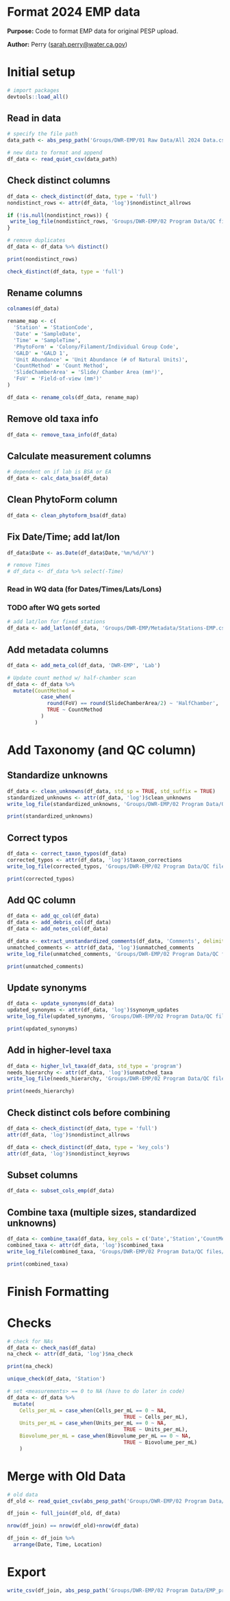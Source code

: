 # Format 2024 EMP data

**Purpose:** Code to format EMP data for original PESP upload.

**Author:** Perry ([sarah.perry\@water.ca.gov](mailto:sarah.perry@water.ca.gov){.email})

# Initial setup

```r
# import packages
devtools::load_all()
```

## Read in data

```r
# specify the file path
data_path <- abs_pesp_path('Groups/DWR-EMP/01 Raw Data/All 2024 Data.csv')

# new data to format and append
df_data <- read_quiet_csv(data_path)
```

## Check distinct columns

```r
df_data <- check_distinct(df_data, type = 'full')
nondistinct_rows <- attr(df_data, 'log')$nondistinct_allrows

if (!is.null(nondistinct_rows)) {
 write_log_file(nondistinct_rows, 'Groups/DWR-EMP/02 Program Data/QC files/2024/tables/EMP_nondistinct_rows.csv')
}

# remove duplicates
df_data <- df_data %>% distinct()

print(nondistinct_rows)

check_distinct(df_data, type = 'full')
```

## Rename columns
```r
colnames(df_data)
```


```r
rename_map <- c(
  'Station' = 'StationCode',
  'Date' = 'SampleDate',
  'Time' = 'SampleTime',
  'PhytoForm' = 'Colony/Filament/Individual Group Code',
  'GALD' = 'GALD 1',
  'Unit Abundance' = 'Unit Abundance (# of Natural Units)',
  'CountMethod' = 'Count Method',
  'SlideChamberArea' = 'Slide/ Chamber Area (mm²)',
  'FoV' = 'Field-of-view (mm²)'
)

df_data <- rename_cols(df_data, rename_map)
```

## Remove old taxa info

```r
df_data <- remove_taxa_info(df_data)
```

## Calculate measurement columns

```r
# dependent on if lab is BSA or EA
df_data <- calc_data_bsa(df_data)
```
## Clean PhytoForm column

```r
df_data <- clean_phytoform_bsa(df_data)
```

## Fix Date/Time; add lat/lon

```r
df_data$Date <- as.Date(df_data$Date,'%m/%d/%Y')

# remove Times
# df_data <- df_data %>% select(-Time)
```

### Read in WQ data (for Dates/Times/Lats/Lons)
### TODO after WQ gets sorted

<!-- ```{r} -->
<!-- # read in WQ data -->
<!-- fp_wq <- abs_pesp_path('Groups/DWR-EMP/01 Raw Data/EMP_DWQ_2024_formatted.csv') -->

<!-- df_wq <- read_quiet_csv(fp_wq) -->

<!-- df_wq <- df_wq %>% -->
<!--   separate(`Sample Date`, into = c('Date', 'Time'), sep = ' ', remove = TRUE) %>% -->
<!--   mutate(Date = mdy(Date)) %>% -->
<!--   rename(Station = `Station Name`) -->
<!-- ``` -->

<!-- ### Fix Dates -->
<!-- ```{r} -->
<!-- # read the fixed date mappings -->
<!-- fp_dates <- abs_pesp_path('Groups/DWR-EMP/01 Raw Data/mismatched_phyto_wq_dates.csv') -->

<!-- df_fixed_dates <- read_quiet_csv(fp_dates,  col_types = cols(Station = col_character(), -->
<!--                                                              PhytoDate = col_date(format = '%m/%d/%Y'), -->
<!--                                                              WQDate = col_date(format = '%m/%d/%Y') -->
<!--                                                              )) -->

<!-- # update date/times -->
<!-- df_data <- update_dates_emp(df_data, df_fixed_dates) -->
<!-- fixed_dates <- attr(df_data, 'log')$fixed_dates -->
<!-- write_log_file(fixed_dates, 'Groups/DWR-EMP/02 Program Data/QC files/2024/tables/EMP_fixed_dates.csv') -->
<!-- ``` -->

<!-- ### Add lat/lons/times -->
<!-- ```{r} -->
<!-- # join WQ data (add times and lat/lon for EZ stations) -->
<!-- df_data <- add_wq_emp(df_data, df_wq) -->
<!-- missing_wq <- attr(df_data, 'log')$missing_wq -->
<!-- write_log_file(missing_wq, 'Groups/DWR-EMP/02 Program Data/QC files/2024/tables/EMP_missing_wq.csv') -->
<!-- ``` -->

```r
# add lat/lon for fixed stations
df_data <- add_latlon(df_data, 'Groups/DWR-EMP/Metadata/Stations-EMP.csv', merge_cols = c('Location','Station','Latitude','Longitude'))
```

## Add metadata columns

```r
df_data <- add_meta_col(df_data, 'DWR-EMP', 'Lab')

# Update count method w/ half-chamber scan
df_data <- df_data %>%
  mutate(CountMethod = 
           case_when(
             round(FoV) == round(SlideChamberArea/2) ~ 'HalfChamber',
             TRUE ~ CountMethod
           )
         )
```

# Add Taxonomy (and QC column)

## Standardize unknowns

```r
df_data <- clean_unknowns(df_data, std_sp = TRUE, std_suffix = TRUE)
standardized_unknowns <- attr(df_data, 'log')$clean_unknowns
write_log_file(standardized_unknowns, 'Groups/DWR-EMP/02 Program Data/QC files/2024/tables/EMP_standardized_unknowns.csv')

print(standardized_unknowns)
```

## Correct typos

```r
df_data <- correct_taxon_typos(df_data)
corrected_typos <- attr(df_data, 'log')$taxon_corrections
write_log_file(corrected_typos, 'Groups/DWR-EMP/02 Program Data/QC files/2024/tables/EMP_corrected_typos.csv')

print(corrected_typos)
```

## Add QC column

```r
df_data <- add_qc_col(df_data)
df_data <- add_debris_col(df_data)
df_data <- add_notes_col(df_data)

df_data <- extract_unstandardized_comments(df_data, 'Comments', delimiter = '. ')
unmatched_comments <- attr(df_data, 'log')$unmatched_comments
write_log_file(unmatched_comments, 'Groups/DWR-EMP/02 Program Data/QC files/2024/tables/EMP_leftover_comments.csv')

print(unmatched_comments)
```

## Update synonyms

```r
df_data <- update_synonyms(df_data)
updated_synonyms <- attr(df_data, 'log')$synonym_updates
write_log_file(updated_synonyms, 'Groups/DWR-EMP/02 Program Data/QC files/2024/tables/EMP_updated_synonyms.csv')

print(updated_synonyms)
```

## Add in higher-level taxa

```r
df_data <- higher_lvl_taxa(df_data, std_type = 'program')
needs_hierarchy <- attr(df_data, 'log')$unmatched_taxa
write_log_file(needs_hierarchy, 'Groups/DWR-EMP/02 Program Data/QC files/2024/tables/EMP_needs_hierarchy.csv')

print(needs_hierarchy)
```

## Check distinct cols before combining

```r
df_data <- check_distinct(df_data, type = 'full')
attr(df_data, 'log')$nondistinct_allrows

df_data <- check_distinct(df_data, type = 'key_cols')
attr(df_data, 'log')$nondistinct_keyrows
```

## Subset columns

```r
df_data <- subset_cols_emp(df_data)
```

## Combine taxa (multiple sizes, standardized unknowns)

```r
df_data <- combine_taxa(df_data, key_cols = c('Date','Station','CountMethod'))
combined_taxa <- attr(df_data, 'log')$combined_taxa
write_log_file(combined_taxa, 'Groups/DWR-EMP/02 Program Data/QC files/2024/tables/EMP_combined_taxa.csv')

print(combined_taxa)
```

# Finish Formatting

# Checks

```r
# check for NAs
df_data <- check_nas(df_data)
na_check <- attr(df_data, 'log')$na_check

print(na_check)
```

```r
unique_check(df_data, 'Station')
```

```r
# set <measurements> == 0 to NA (have to do later in code)
df_data <- df_data %>%
  mutate(
    Cells_per_mL = case_when(Cells_per_mL == 0 ~ NA,
                                      TRUE ~ Cells_per_mL),
    Units_per_mL = case_when(Units_per_mL == 0 ~ NA,
                                      TRUE ~ Units_per_mL),
    Biovolume_per_mL = case_when(Biovolume_per_mL == 0 ~ NA,
                                      TRUE ~ Biovolume_per_mL)
    )
```

# Merge with Old Data

```r
# old data
df_old <- read_quiet_csv(abs_pesp_path('Groups/DWR-EMP/02 Program Data/EMP_program_draft_2008-2023.csv'))

df_join <- full_join(df_old, df_data)

nrow(df_join) == nrow(df_old)+nrow(df_data)

df_join <- df_join %>%
  arrange(Date, Time, Location)
```

# Export

```r
write_csv(df_join, abs_pesp_path('Groups/DWR-EMP/02 Program Data/EMP_program_draft_2008-2024.csv'))
```
